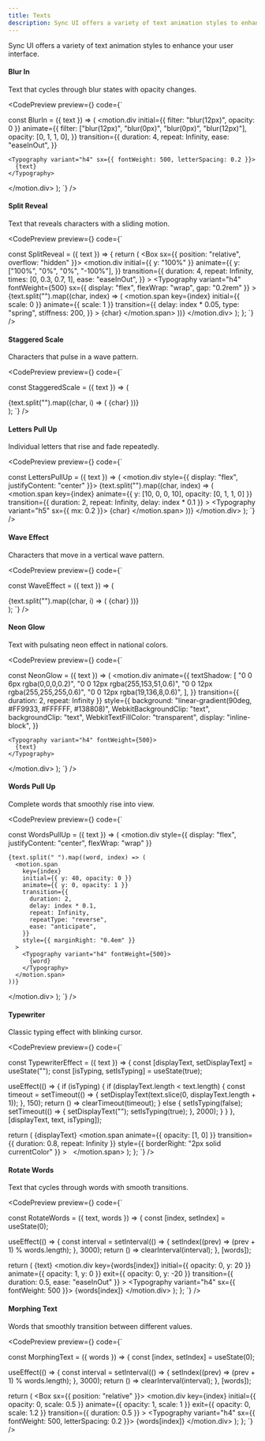 ```yaml
---
title: Texts
description: Sync UI offers a variety of text animation styles to enhance your user interface.
---
```


Sync UI offers a variety of text animation styles to enhance your user interface.

#### Blur In
Text that cycles through blur states with opacity changes.

<CodePreview
  preview={<TextVariants variant="blurIn" />}
  code={`

const BlurIn = ({ text }) => (
  <motion.div
    initial={{ filter: "blur(12px)", opacity: 0 }}
    animate={{
      filter: ["blur(12px)", "blur(0px)", "blur(0px)", "blur(12px)"],
      opacity: [0, 1, 1, 0],
    }}
    transition={{
      duration: 4,
      repeat: Infinity,
      ease: "easeInOut",
    }}
  >
    <Typography variant="h4" sx={{ fontWeight: 500, letterSpacing: 0.2 }}>
      {text}
    </Typography>
  </motion.div>
);
`}
/>

#### Split Reveal
Text that reveals characters with a sliding motion.

<CodePreview
  preview={<TextVariants variant="splitReveal" />}
  code={`

const SplitReveal = ({ text }) => {
  return (
    <Box sx={{ position: "relative", overflow: "hidden" }}>
      <motion.div
        initial={{ y: "100%" }}
        animate={{
          y: ["100%", "0%", "0%", "-100%"],
        }}
        transition={{
          duration: 4,
          repeat: Infinity,
          times: [0, 0.3, 0.7, 1],
          ease: "easeInOut",
        }}
      >
        <Typography
          variant="h4"
          fontWeight={500}
          sx={{ display: "flex", flexWrap: "wrap", gap: "0.2rem" }}
        >
          {text.split("").map((char, index) => (
            <motion.span
              key={index}
              initial={{ scale: 0 }}
              animate={{ scale: 1 }}
              transition={{
                delay: index * 0.05,
                type: "spring",
                stiffness: 200,
              }}
            >
              {char}
            </motion.span>
          ))}
        </Typography>
      </motion.div>
    </Box>
  );
};
`}
/>

#### Staggered Scale
Characters that pulse in a wave pattern.

<CodePreview
  preview={<TextVariants variant="staggeredScale" />}
  code={`

const StaggeredScale = ({ text }) => (
  <div style={{ display: "flex", gap: "0.2rem" }}>
    {text.split("").map((char, i) => (
      <motion.span
        key={i}
        animate={{ scale: [1, 1.2, 1] }}
        transition={{ duration: 1.5, delay: i * 0.1, repeat: Infinity }}
      >
        <Typography variant="h4" fontWeight={500}>
          {char}
        </Typography>
      </motion.span>
    ))}
  </div>
);
`}
/>

#### Letters Pull Up
Individual letters that rise and fade repeatedly.

<CodePreview
  preview={<TextVariants variant="lettersPullUp" />}
  code={`

const LettersPullUp = ({ text }) => (
  <motion.div style={{ display: "flex", justifyContent: "center" }}>
    {text.split("").map((char, index) => (
      <motion.span
        key={index}
        animate={{ y: [10, 0, 0, 10], opacity: [0, 1, 1, 0] }}
        transition={{ duration: 2, repeat: Infinity, delay: index * 0.1 }}
      >
        <Typography variant="h5" sx={{ mx: 0.2 }}>
          {char}
        </Typography>
      </motion.span>
    ))}
  </motion.div>
);
`}
/>

#### Wave Effect
Characters that move in a vertical wave pattern.

<CodePreview
  preview={<TextVariants variant="waveEffect" />}
  code={`

const WaveEffect = ({ text }) => (
  <div style={{ display: "flex", gap: "0.2rem" }}>
    {text.split("").map((char, i) => (
      <motion.span
        key={i}
        animate={{ y: [0, -20, 0] }}
        transition={{ duration: 1.5, delay: i * 0.05, repeat: Infinity }}
      >
        <Typography variant="h4" fontWeight={500}>
          {char}
        </Typography>
      </motion.span>
    ))}
  </div>
);
`}
/>

#### Neon Glow
Text with pulsating neon effect in national colors.

<CodePreview
  preview={<TextVariants variant="neonGlow" />}
  code={`

const NeonGlow = ({ text }) => (
  <motion.div
    animate={{
       textShadow: [
        "0 0 6px rgba(0,0,0,0.2)",
        "0 0 12px rgba(255,153,51,0.6)", 
        "0 0 12px rgba(255,255,255,0.6)", 
        "0 0 12px rgba(19,136,8,0.6)",
      ],
    }}
    transition={{ duration: 2, repeat: Infinity }}
    style={{
      background: "linear-gradient(90deg, #FF9933, #FFFFFF, #138808)",
      WebkitBackgroundClip: "text",
      backgroundClip: "text",
      WebkitTextFillColor: "transparent",
      display: "inline-block", 
    }}
  >
    <Typography variant="h4" fontWeight={500}>
      {text}
    </Typography>
  </motion.div>
);
`}
/>

#### Words Pull Up
Complete words that smoothly rise into view.

<CodePreview
  preview={<TextVariants variant="wordsPullUp" />}
  code={`

const WordsPullUp = ({ text }) => (
  <motion.div
    style={{ display: "flex", justifyContent: "center", flexWrap: "wrap" }}
  >
    {text.split(" ").map((word, index) => (
      <motion.span
        key={index}
        initial={{ y: 40, opacity: 0 }}
        animate={{ y: 0, opacity: 1 }}
        transition={{
          duration: 2,
          delay: index * 0.1,
          repeat: Infinity,
          repeatType: "reverse",
          ease: "anticipate",
        }}
        style={{ marginRight: "0.4em" }}
      >
        <Typography variant="h4" fontWeight={500}>
          {word}
        </Typography>
      </motion.span>
    ))}
  </motion.div>
);
`}
/>

#### Typewriter
Classic typing effect with blinking cursor.

<CodePreview
  preview={<TextVariants variant="typewriter" />}
  code={`

const TypewriterEffect = ({ text }) => {
  const [displayText, setDisplayText] = useState("");
  const [isTyping, setIsTyping] = useState(true);

  useEffect(() => {
    if (isTyping) {
      if (displayText.length < text.length) {
        const timeout = setTimeout(() => {
          setDisplayText(text.slice(0, displayText.length + 1));
        }, 150);
        return () => clearTimeout(timeout);
      } else {
        setIsTyping(false);
        setTimeout(() => {
          setDisplayText("");
          setIsTyping(true);
        }, 2000);
      }
    }
  }, [displayText, text, isTyping]);

  return (
    <Box display="flex" alignItems="center">
      <Typography variant="h4" fontWeight={500}>
        {displayText}
        <motion.span
          animate={{ opacity: [1, 0] }}
          transition={{ duration: 0.8, repeat: Infinity }}
          style={{ borderRight: "2px solid currentColor" }}
        >
          &nbsp;
        </motion.span>
      </Typography>
    </Box>
  );
};
`}
/>

#### Rotate Words
Text that cycles through words with smooth transitions.

<CodePreview
  preview={<TextVariants variant="rotateWords" />}
  code={`

const RotateWords = ({ text, words }) => {
  const [index, setIndex] = useState(0);

  useEffect(() => {
    const interval = setInterval(() => {
      setIndex((prev) => (prev + 1) % words.length);
    }, 3000);
    return () => clearInterval(interval);
  }, [words]);

  return (
    <Box display="flex" alignItems="center">
      <Typography variant="h5" fontWeight={500}>
        {text}
      </Typography>
      <Box flexShrink={0} ml={1}>
        <AnimatePresence mode="wait">
          <motion.div
            key={words[index]}
            initial={{ opacity: 0, y: 20 }}
            animate={{ opacity: 1, y: 0 }}
            exit={{ opacity: 0, y: -20 }}
            transition={{ duration: 0.5, ease: "easeInOut" }}
          >
            <Typography variant="h4" sx={{ fontWeight: 500 }}>
              {words[index]}
            </Typography>
          </motion.div>
        </AnimatePresence>
      </Box>
    </Box>
  );
};
`}
/>

#### Morphing Text
Words that smoothly transition between different values.

<CodePreview
  preview={<TextVariants variant="morphingText" />}
  code={`

const MorphingText = ({ words }) => {
  const [index, setIndex] = useState(0);

  useEffect(() => {
    const interval = setInterval(() => {
      setIndex((prev) => (prev + 1) % words.length);
    }, 3000);
    return () => clearInterval(interval);
  }, [words]);

  return (
    <Box sx={{ position: "relative" }}>
      <AnimatePresence mode="wait">
        <motion.div
          key={index}
          initial={{ opacity: 0, scale: 0.5 }}
          animate={{ opacity: 1, scale: 1 }}
          exit={{ opacity: 0, scale: 1.2 }}
          transition={{ duration: 0.5 }}
        >
          <Typography variant="h4" sx={{ fontWeight: 500, letterSpacing: 0.2 }}>
            {words[index]}
          </Typography>
        </motion.div>
      </AnimatePresence>
    </Box>
  );
};
`}
/>
